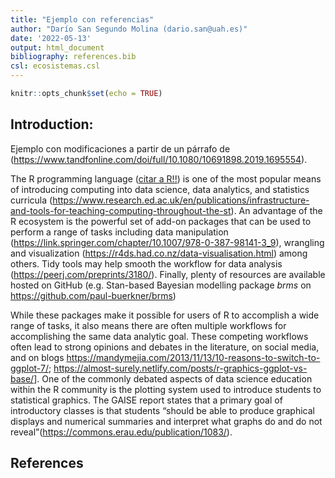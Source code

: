 ```yaml
---
title: "Ejemplo con referencias"
author: "Darío San Segundo Molina (dario.san@uah.es)"
date: '2022-05-13'
output: html_document
bibliography: references.bib
csl: ecosistemas.csl
---
```


```r
knitr::opts_chunk$set(echo = TRUE)
```

## Introduction:

Ejemplo con modificaciones a partir de un párrafo de (<https://www.tandfonline.com/doi/full/10.1080/10691898.2019.1695554>).

The R programming language ([citar a R!!](https://www.r-project.org/)) is one of the most popular means of introducing computing into data science, data analytics, and statistics curricula (<https://www.research.ed.ac.uk/en/publications/infrastructure-and-tools-for-teaching-computing-throughout-the-st>). An advantage of the R ecosystem is the powerful set of add-on packages that can be used to perform a range of tasks including data manipulation (<https://link.springer.com/chapter/10.1007/978-0-387-98141-3_9>), wrangling and visualization (<https://r4ds.had.co.nz/data-visualisation.html>) among others. Tidy tools may help smooth the workflow for data analysis (<https://peerj.com/preprints/3180/>). Finally, plenty of resources are available hosted on GitHub (e.g. Stan-based Bayesian modelling package *brms* on <https://github.com/paul-buerkner/brms>)

While these packages make it possible for users of R to accomplish a wide range of tasks, it also means there are often multiple workflows for accomplishing the same data analytic goal. These competing workflows often lead to strong opinions and debates in the literature, on social media, and on blogs <https://mandymejia.com/2013/11/13/10-reasons-to-switch-to-ggplot-7/>; <https://almost-surely.netlify.com/posts/r-graphics-ggplot-vs-base/>]. One of the commonly debated aspects of data science education within the R community is the plotting system used to introduce students to statistical graphics. The GAISE report states that a primary goal of introductory classes is that students "should be able to produce graphical displays and numerical summaries and interpret what graphs do and do not reveal"(<https://commons.erau.edu/publication/1083/>).

## References
